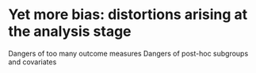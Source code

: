 # Yet more bias: distortions arising at the analysis stage

Dangers of too many outcome measures
Dangers of post-hoc subgroups and covariates


